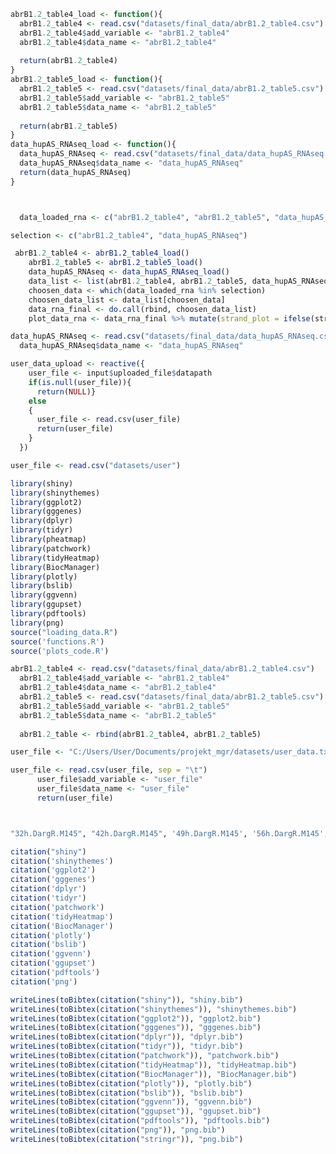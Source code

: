 ```r
abrB1.2_table4_load <- function(){
  abrB1.2_table4 <- read.csv("datasets/final_data/abrB1.2_table4.csv")
  abrB1.2_table4$add_variable <- "abrB1.2_table4"
  abrB1.2_table4$data_name <- "abrB1.2_table4"
  
  return(abrB1.2_table4)
}
abrB1.2_table5_load <- function(){
  abrB1.2_table5 <- read.csv("datasets/final_data/abrB1.2_table5.csv")
  abrB1.2_table5$add_variable <- "abrB1.2_table5"
  abrB1.2_table5$data_name <- "abrB1.2_table5"
  
  return(abrB1.2_table5)
}
data_hupAS_RNAseq_load <- function(){
  data_hupAS_RNAseq <- read.csv("datasets/final_data/data_hupAS_RNAseq.csv")
  data_hupAS_RNAseq$data_name <- "data_hupAS_RNAseq"
  return(data_hupAS_RNAseq)
}



  data_loaded_rna <- c("abrB1.2_table4", "abrB1.2_table5", "data_hupAS_RNAseq")

selection <- c("abrB1.2_table4", "data_hupAS_RNAseq")

 abrB1.2_table4 <- abrB1.2_table4_load()
    abrB1.2_table5 <- abrB1.2_table5_load()
    data_hupAS_RNAseq <- data_hupAS_RNAseq_load()
    data_list <- list(abrB1.2_table4, abrB1.2_table5, data_hupAS_RNAseq)
    choosen_data <- which(data_loaded_rna %in% selection)
    choosen_data_list <- data_list[choosen_data]
    data_rna_final <- do.call(rbind, choosen_data_list)
    plot_data_rna <- data_rna_final %>% mutate(strand_plot = ifelse(strand == '+', 1, 0))
```


```r
data_hupAS_RNAseq <- read.csv("datasets/final_data/data_hupAS_RNAseq.csv")
  data_hupAS_RNAseq$data_name <- "data_hupAS_RNAseq"
```


```r
user_data_upload <- reactive({
    user_file <- input$uploaded_file$datapath
    if(is.null(user_file)){
      return(NULL)}
    else
    {
      user_file <- read.csv(user_file)
      return(user_file)
    }
  })

user_file <- read.csv("datasets/user")
```


```r

library(shiny)
library(shinythemes)
library(ggplot2)
library(gggenes)
library(dplyr)
library(tidyr)
library(pheatmap)
library(patchwork)
library(tidyHeatmap)
library(BiocManager)
library(plotly)
library(bslib)
library(ggvenn)
library(ggupset)
library(pdftools)
library(png)
source("loading_data.R")
source('functions.R')
source('plots_code.R')
```

```r
abrB1.2_table4 <- read.csv("datasets/final_data/abrB1.2_table4.csv")
  abrB1.2_table4$add_variable <- "abrB1.2_table4"
  abrB1.2_table4$data_name <- "abrB1.2_table4"
  abrB1.2_table5 <- read.csv("datasets/final_data/abrB1.2_table5.csv")
  abrB1.2_table5$add_variable <- "abrB1.2_table5"
  abrB1.2_table5$data_name <- "abrB1.2_table5"
  
  abrB1.2_table <- rbind(abrB1.2_table4, abrB1.2_table5)
```
```r
user_file <- "C:/Users/User/Documents/projekt_mgr/datasets/user_data.txt"

user_file <- read.csv(user_file, sep = "\t")
      user_file$add_variable <- "user_file"
      user_file$data_name <- "user_file"
      return(user_file)



"32h.DargR.M145", "42h.DargR.M145", '49h.DargR.M145', '56h.DargR.M145', '66h.DargR.M145', '32h.p.BH.DargR.M145', '42h.p.BH.DargR.M145', '49h.p.BH.DargR.M145', '56h.p.BH.DargR.M145', '66h.p.BH.DargR.M145' 

```
```r
citation("shiny")
citation('shinythemes')
citation('ggplot2')
citation('gggenes')
citation('dplyr')
citation('tidyr')
citation('patchwork')
citation('tidyHeatmap')
citation('BiocManager')
citation('plotly')
citation('bslib')
citation('ggvenn')
citation('ggupset')
citation('pdftools')
citation('png')

writeLines(toBibtex(citation("shiny")), "shiny.bib")
writeLines(toBibtex(citation("shinythemes")), "shinythemes.bib")
writeLines(toBibtex(citation("ggplot2")), "ggplot2.bib")
writeLines(toBibtex(citation("gggenes")), "gggenes.bib")
writeLines(toBibtex(citation("dplyr")), "dplyr.bib")
writeLines(toBibtex(citation("tidyr")), "tidyr.bib")
writeLines(toBibtex(citation("patchwork")), "patchwork.bib")
writeLines(toBibtex(citation("tidyHeatmap")), "tidyHeatmap.bib")
writeLines(toBibtex(citation("BiocManager")), "BiocManager.bib")
writeLines(toBibtex(citation("plotly")), "plotly.bib")
writeLines(toBibtex(citation("bslib")), "bslib.bib")
writeLines(toBibtex(citation("ggvenn")), "ggvenn.bib")
writeLines(toBibtex(citation("ggupset")), "ggupset.bib")
writeLines(toBibtex(citation("pdftools")), "pdftools.bib")
writeLines(toBibtex(citation("png")), "png.bib")
writeLines(toBibtex(citation("stringr")), "png.bib")
```

